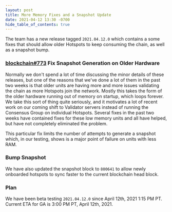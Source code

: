 ```yaml
---
layout: post
title: More Memory Fixes and a Snapshot Update
date: 2021-04-12 13:30 -0700
hide_table_of_contents: true
---
```


The team has a new release tagged `2021.04.12.0` which contains a some fixes that should allow older
Hotspots to keep consuming the chain, as well as a snapshot bump.

<!--truncate-->

### [blockchain#773](https://github.com/helium/blockchain-core/pull/772) Fix Snapshot Generation on Older Hardware

Normally we don't spend a lot of time discussing the minor details of these releases, but one of the
reasons that we've done a lot of them in the past two weeks is that older units are having more and
more issues validating the chain as more Hotspots join the network. Mostly this takes the form of
the older hardware running out of memory on startup, which loops forever. We take this sort of thing
quite seriously, and it motivates a lot of recent work on our coming shift to Validator servers
instead of running the Consensus Group on individual Hotspots. Several fixes in the past two weeks
have contained fixes for these low memory units and all have helped, but have not completely
eliminated the problem.

This particular fix limits the number of attempts to generate a snapshot which, in our testing,
shows is a major point of failure on units with less RAM.

### Bump Snapshot

We have also updated the snapshot block to `800641` to allow newly onboarded hotspots to sync faster
to the current blockchain head block.

### Plan

We have been beta testing `2021.04.12.0` since April 12th, 2021 1:15 PM PT. Current ETA for GA is
3:00 PM PT, April 12th, 2021.
